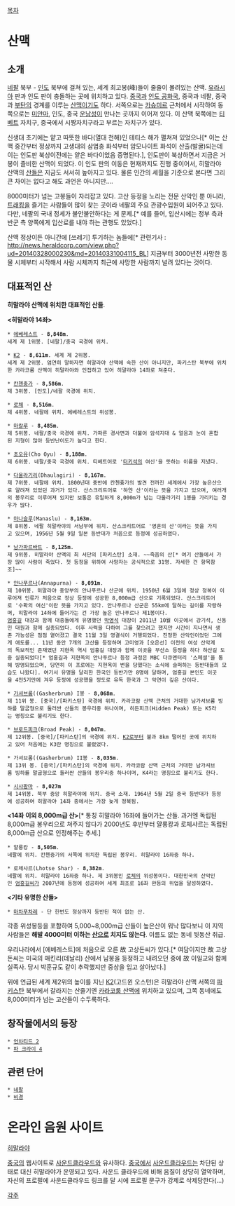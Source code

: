 [[목차]]

= 산맥 =
== 소개 ==
[[네팔]] 북부 - [[인도]] 북부에 걸쳐 있는, 세계 최고봉(峰)들이 줄줄이 몰려있는 산맥. [[유라시아]] 판과 인도 판이 충돌하는 곳에 위치하고 있다. [[중국]]과 [[인도 공화국]], 중국과 네팔, 중국과 [[부탄]]의 경계를 이루는 [[산맥]]이기도 하다. 서쪽으로는 [[카슈미르]] 근처에서 시작하여 동쪽으로는 [[미얀마]], 인도, 중국 [[운남성]]이 만나는 곳까지 이어져 있다. 이 산맥 북쪽에는 [[티베트]] 자치구, 중국에서 시짱자치구라고 부르는 자치구가 있다.

신생대 초기에는 얕고 따뜻한 바다(열대 천해)인 테티스 해가 펼쳐져 있었으나[* 이는 산맥 중간부터 정상까지 고생대의 삼엽충 화석부터 암모나이트 화석이 산출(발굴)되는데 이는 인도판 북상이전에는 얕은 바다이었음 증명된다.], 인도판이 북상하면서 지금은 거봉이 즐비한 산맥이 되었다. 이 인도 판의 이동은 현재까지도 진행 중이어서, 히말라야 산맥의 [[산]]들은 지금도 서서히 높아지고 있다. 물론 인간의 세월을 기준으로 본다면 그리 큰 차이는 없다고 해도 과언은 아니지만….

8000미터가 넘는 고봉들이 자리잡고 있다. 고산 등정을 노리는 전문 산악인 뿐 아니라, [[트래킹]]을 즐기는 사람들이 많이 찾는 곳이라 네팔의 주요 관광수입원이 되어주고 있다. 다만, 네팔의 국내 정세가 불안불안하다는 게 문제.[* 예를 들어, 입산시에는 정부 측과 반군 측 양쪽에게 입산료를 내야 하는 관행도 있었다.]

산맥 정상이든 아니간에 [쓰레기] 투기하는 놈들에[* 관련기사 : http://news.heraldcorp.com/view.php?ud=20140328000230&md=20140331004115_BL] 지금부터 3000년전 사망한 동물 시체부터 시작해서 사람 시체까지 최근에 사망한 사람까지 널려 있다는 것이다.

== 대표적인 산 ==
'''히말라야 산맥에 위치한 대표적인 산들 '''. 

'''<히말라야 14좌>'''
 * [[에베레스트]] - '''8,848m'''.
 세계 제 1위봉. [네팔]/중국 국경에 위치. 

 * [[K2]] - '''8,611m'''. 세계 제 2위봉.
 세계 제 2위봉. 엄연히 말하자면 히말라야 산맥에 속한 산이 아니지만, 파키스탄 북부에 위치한 카라코룸 산맥이 히말라야와 인접하고 있어 히말라야 14좌로 쳐준다.

 * [[칸첸중가]] - '''8,586m'''.
 제 3위봉. [인도]/네팔 국경에 위치. 

 * [[로체]] - '''8,516m'''. 
 제 4위봉. 네팔에 위치. 에베레스트의 위성봉. 

 * [[마칼루]] - '''8,485m'''. 
 제 5위봉. 네팔/중국 국경에 위치. 가파른 경사면과 더불어 암석지대 & 얼음과 눈이 혼합된 지형이 많아 등반난이도가 높다고 한다.

 * [[초오유]](Cho Oyu) - '''8,188m'''. 
 제 6위봉. 네팔/중국 국경에 위치. 티베트어로 '[[터키석]]의 여신'을 뜻하는 이름을 지녔다. 

 * [[다울라기리]](Dhaulagiri) - '''8,167m'''. 
 제 7위봉. 네팔에 위치. 1800년대 중반에 칸첸즁가의 발견 전까진 세계에서 가장 높은산으로 얄려져 있었던 과거가 있다. 산스크리트어로 '하얀 산'이라는 뜻을 가지고 있으며, 여러개의 봉우리로 이루어져 있지만 보통은 유일하게 8,000m가 넘는 다울라기리 1봉을 가리키는 경우가 많다.

 * [[마나슬루]](Manaslu) - '''8,163m'''. 
 제 8위봉. 네팔 히말라야의 서남부에 위치. 산스크리트어로 '영혼의 산'이라는 뜻을 가지고 있으며, 1956년 5월 9일 일본 등반대가 처음으로 등정에 성공하였다.

 * [[낭가파르바트]] - '''8,125m'''. 
 제 9위봉. 히말라야 산맥의 최 서단의 [파키스탄] 소재. ~~죽음의 산[* 여기 산들에서 가장 많이 사람이 죽었다. 첫 등정을 위하여 사망자는 공식적으로 31명. 자세한 건 항목참조]~~

 * [[안나푸르나]](Annapurna) - '''8,091m'''. 
 제 10위봉. 히말라야 중앙부의 안나푸르나 산군에 위치. 1950년 6월 3일에 정상 정복이 이루어져 인류가 처음으로 정상 등정에 성공한 8,000m급 산으로 기록되었다. 산스크리트어로 '수확의 여신'이란 뜻을 가지고 있다. 안나푸르나 산군은 55km에 달하는 길이를 자랑하며, 히말라야 14좌에 들어가는 건 가장 높은 안나푸르나 제1봉이다. 
 [[엄홍길]] 대장과 함께 대중들에게 유명했던 [[박영석]] 대장이 2011년 10월 이곳에서 강기석, 신동민 대원과 함께 실종되었다. 이후 사력을 다하여 그를 찾으려고 했지만 시간이 지나면서 생존 가능성은 점점 옅어졌고 결국 11월 3일 영결식이 거행되었다. 진정한 산악인이었던 그에게 애도를... 11년 동안 7개의 고산을 등정하며 고미영과 [오은선] 이전의 여성 산악계의 독보적인 존재였던 지현옥 역시 엄홍길 대장과 함께 이곳을 무산소 등정을 하다 하산길 도중 실종되었다[* 엄홍길과 지현옥의 안나푸르나 등정 과정은 MBC 다큐멘터리 '스페셜'을 통해 방영되었으며, 당연히 이 프로에는 지현옥이 변을 당했다는 소식에 슬퍼하는 등반대들의 모습도 나왔다]. 여기서 유명을 달리한 한국인 등반가만 8명에 달하며, 엄홍길 본인도 이곳을 4전5기만에 겨우 등정에 성공했을 정도로 유독 한국과 그 악연이 깊은 산이다.

 * [[가셔브룸]]((Gasherbrum) I봉 - '''8,068m'''. 
 제 11위 봉. [중국]/[파키스탄] 국경에 위치. 카라코람 산맥 근처의 거대한 남가셔브롬 빙하를 말굽형으로 둘러싼 산들의 봉우리중 하나이며, 히든피크(Hidden Peak) 또는 K5라는 명칭으로 불리기도 한다.

 * [[브로드피크]](Broad Peak) - '''8,047m'''. 
 제 12위봉. [중국]/[파키스탄]의 국경에 위치. [[K2]]로부터 불과 8km 떨어진 곳에 위치하고 있어 처음에는 K3란 명칭으로 불렸었다.

 * 가셔브롬((Gasherbrum) II봉 - '''8,035m'''. 
 제 13위 봉. [중국]/[파키스탄]의 국경에 위치. 카라코람 산맥 근처의 거대한 남가셔브롬 빙하를 말굽형으로 둘러싼 산들의 봉우리중 하나이며, K4라는 명칭으로 불리기도 한다.

 * [[시샤팡마]] - '''8,027m''' 
 제 14위봉. 북부 중앙 히말라야에 위치. 중국 소재. 1964년 5월 2일 중국 등반대가 등정에 성공하여 히말라야 14좌 중에서는 가장 늦게 정복됨.

'''<14좌 이외 8,000m급 산>'''[* 통칭 히말라야 16좌에 들어가는 산들. 과거엔 독립된 8,000m급 봉우리으로 쳐주지 않다가 2000년도 후반부터 얄룽캉과 로체샤르는 독립된 8,000m급 산으로 인정해주는 추세.]

 * 얄룽캉 - '''8,505m'''. 
 네팔에 위치. 칸첸중가의 서쪽에 위치한 독립된 봉우리. 히말라야 16좌중 하나. 

 * 로체샤르(Lhotse Shar) - '''8,382m'''. 
 네팔에 위치. 히말라야 16좌중 하나. 제 3위봉인 [[로체]]의 위성봉이다. 대한민국의 산악인인 [[엄홍길]]씨가 2007년에 등정에 성공하여 세계 최초로 16좌 완등의 위업을 달성하였다.

'''<기타 유명한 산들>'''
 * [[마차푸차레]] - 단 한번도 정상까지 등반된 적이 없는 산.

각종 위성봉등을 포함하여 5,000~8,000m급 산들이 높은산이 워낙 많다보니 이 지역 사람들은 '''해발 4000미터 이하는 [[산]]으로 치지도 않는다'''. 이름도 없는 동네 뒷동산 취급. 

우리나라에서 [에베레스트]에 처음으로 오른 故 고상돈씨가 있다.[* 여담이지만 故 고상돈씨는 미국의 매킨리(데날리) 산에서 남봉을 등정하고 내려오던 중에 故 이일교와 함께 실족사. 당시 박훈규도 같이 추락했지만 중상을 입고 살아났다.]

위에 언급된 세계 제2위의 높이를 지닌 [[K2]](고드윈 오스턴)은 히말라야 산맥 서쪽의 [[파키스탄]] 북부에서 갈라지는 산줄기엔 [[카라코룸 산맥]]에 위치하고 있으며, 그쪽 동네에도 8,000미터가 넘는 고산들이 수두룩하다. 
== 창작물에서의 등장 ==
 * [[언차티드 2]]
 * [[파 크라이 4]]

== 관련 단어 ==
 * [[네팔]]
 * [[비경]]

= 온라인 음원 사이트 =
[http://www.ximalaya.com 히말라야]

[[중국]]의 웹사이트로 [[사운드클라우드]]와 유사하다. [[중국]]에서 [[사운드클라우드]]는 차단된 상태로 대신 히말라야가 운영되고 있다. 사운드 클라우드에 비해 음질이 상당히 열악하며, 자신의 프로필에 사운드클라우드 링크를 달 시에 프로필 문구가 강제로 삭제당한다(...)

[[각주]]
